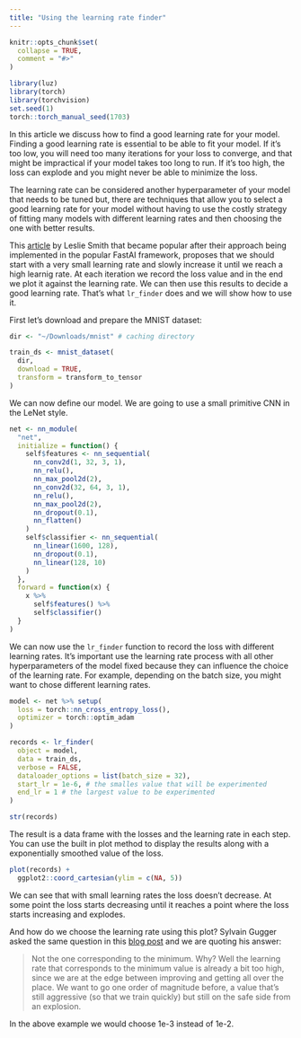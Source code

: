```yaml
---
title: "Using the learning rate finder"
---
```


```r
knitr::opts_chunk$set(
  collapse = TRUE,
  comment = "#>"
)
```

```r
library(luz)
library(torch)
library(torchvision)
set.seed(1)
torch::torch_manual_seed(1703)
```

In this article we discuss how to find a good learning rate for your model. 
Finding a good learning rate is essential to be able to fit your model. If it's
too low, you will need too many iterations for your loss to converge, and that 
might be impractical if your model takes too long to run. If it's too high, the
loss can explode and you might never be able to minimize the loss.

The learning rate can be considered another hyperparameter of your model that
needs to be tuned but, there are techniques that allow you to select a good
learning rate for your model without having to use the costly strategy of 
fitting many models with different learning rates and then choosing the one with 
better results. 

This [article](https://arxiv.org/abs/1506.01186) by Leslie Smith that became popular
after their approach being implemented in the popular FastAI framework, proposes
that we should start with a very small learning rate and slowly increase it until 
we reach a high learnig rate. At each iteration we record the loss value and in
the end we plot it against the learning rate. We can then use this results to decide
a good learning rate. That's what `lr_finder` does and we will show how to use it.

First let's download and prepare the MNIST dataset:

```r
dir <- "~/Downloads/mnist" # caching directory

train_ds <- mnist_dataset(
  dir,
  download = TRUE,
  transform = transform_to_tensor
)
```

We can now define our model. We are going to use a small primitive CNN in the LeNet
style.

```r
net <- nn_module(
  "net",
  initialize = function() {
    self$features <- nn_sequential(
      nn_conv2d(1, 32, 3, 1),
      nn_relu(),
      nn_max_pool2d(2),
      nn_conv2d(32, 64, 3, 1),
      nn_relu(),
      nn_max_pool2d(2),
      nn_dropout(0.1),
      nn_flatten()
    )
    self$classifier <- nn_sequential(
      nn_linear(1600, 128),
      nn_dropout(0.1),
      nn_linear(128, 10)
    )
  },
  forward = function(x) {
    x %>% 
      self$features() %>% 
      self$classifier()
  }
)
```

We can now use the `lr_finder` function to record the loss with different learning rates.
It's important use the learning rate process with all other hyperparameters of the
model fixed because they can influence the choice of the learning rate. For example,
depending on the batch size, you might want to chose different learning rates.

```r
model <- net %>% setup(
  loss = torch::nn_cross_entropy_loss(),
  optimizer = torch::optim_adam
)

records <- lr_finder(
  object = model, 
  data = train_ds, 
  verbose = FALSE,
  dataloader_options = list(batch_size = 32),
  start_lr = 1e-6, # the smalles value that will be experimented
  end_lr = 1 # the largest value to be experimented
)

str(records)
```

The result is a data frame with the losses and the learning rate in each step.
You can use the built in plot method to display the results along with a exponentially
smoothed value of the loss.

```r
plot(records) +
  ggplot2::coord_cartesian(ylim = c(NA, 5))
```
We can see that with small learning rates the loss doesn't decrease. At some point
the loss starts decreasing until it reaches a point where the loss starts increasing
and explodes.

And how do we choose the learning rate using this plot? Sylvain Gugger asked the same question
in this [blog post](https://sgugger.github.io/how-do-you-find-a-good-learning-rate.html)
and we are quoting his answer:

> Not the one corresponding to the minimum. Why? Well the learning rate that corresponds to the minimum value is already a bit too high, since we are at the edge between improving and getting all over the place. We want to go one order of magnitude before, a value that's still aggressive (so that we train quickly) but still on the safe side from an explosion. 

In the above example we would choose 1e-3 instead of 1e-2. 
